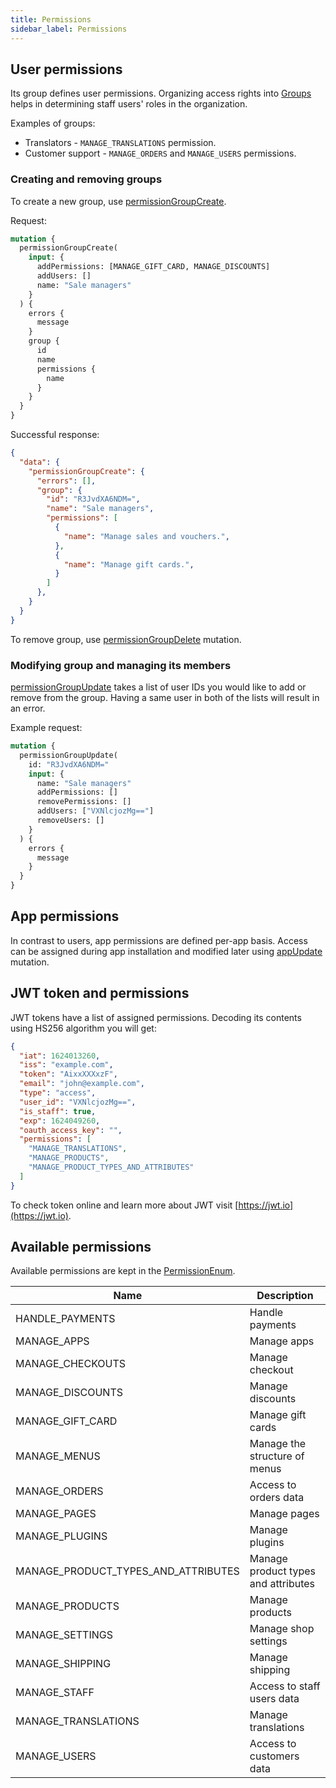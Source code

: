 ```yaml
---
title: Permissions
sidebar_label: Permissions
---
```


## User permissions

Its group defines user permissions. Organizing access rights into [Groups](developer/api-reference/objects/group.mdx) helps in determining staff users' roles in the organization.

Examples of groups:
- Translators - `MANAGE_TRANSLATIONS` permission.
- Customer support - `MANAGE_ORDERS` and `MANAGE_USERS` permissions.

### Creating and removing groups
To create a new group, use [permissionGroupCreate](developer/api-reference/mutations/permission-group-create.mdx).

Request:
```graphql
mutation {
  permissionGroupCreate(
    input: {
      addPermissions: [MANAGE_GIFT_CARD, MANAGE_DISCOUNTS]
      addUsers: []
      name: "Sale managers"
    }
  ) {
    errors {
      message
    }
    group {
      id
      name
      permissions {
        name
      }
    }
  }
}
```

Successful response:
```json
{
  "data": {
    "permissionGroupCreate": {
      "errors": [],
      "group": {
        "id": "R3JvdXA6NDM=",
        "name": "Sale managers",
        "permissions": [
          {
            "name": "Manage sales and vouchers.",
          },
          {
            "name": "Manage gift cards.",
          }
        ]
      },
    }
  }
}
```

To remove group, use [permissionGroupDelete](developer/api-reference/mutations/permission-group-delete.mdx) mutation.

### Modifying group and managing its members

[permissionGroupUpdate](developer/api-reference/mutations/permission-group-update.mdx) takes a list of user IDs you would like to add or remove from the group. Having a same user in both of the lists will result in an error.

Example request:
```graphql
mutation {
  permissionGroupUpdate(
    id: "R3JvdXA6NDM="
    input: {
      name: "Sale managers"
      addPermissions: []
      removePermissions: []
      addUsers: ["VXNlcjozMg=="]
      removeUsers: []
    }
  ) {
    errors {
      message
    }
  }
}
```

## App permissions

In contrast to users, app permissions are defined per-app basis. Access can be assigned during app installation and modified later using [appUpdate](developer/api-reference/mutations/app-update.mdx) mutation.


## JWT token and permissions

JWT tokens have a list of assigned permissions. Decoding its contents using HS256 algorithm you will get:

```json
{
  "iat": 1624013260,
  "iss": "example.com",
  "token": "AixxXXXxzF",
  "email": "john@example.com",
  "type": "access",
  "user_id": "VXNlcjozMg==",
  "is_staff": true,
  "exp": 1624049260,
  "oauth_access_key": "",
  "permissions": [
    "MANAGE_TRANSLATIONS",
    "MANAGE_PRODUCTS",
    "MANAGE_PRODUCT_TYPES_AND_ATTRIBUTES"
  ]
}
```

To check token online and learn more about JWT visit [https://jwt.io](https://jwt.io).

## Available permissions

Available permissions are kept in the [PermissionEnum](developer/api-reference/enums/permission-enum.mdx).

| Name                                | Description                                                                                                                      |
| ----------------------------------- | -------------------------------------------------------------------------------------------------------------------------------- |
| HANDLE_PAYMENTS                     | Handle payments                                                                                                                  |
| MANAGE_APPS                         | Manage apps                                                                                                                      |
| MANAGE_CHECKOUTS                    | Manage checkout                                                                                                                  |
| MANAGE_DISCOUNTS                    | Manage discounts                                                                                                                 |
| MANAGE_GIFT_CARD                    | Manage gift cards                                                                                                                |
| MANAGE_MENUS                        | Manage the structure of menus                                                                                                    |
| MANAGE_ORDERS                       | Access to orders data                                                                                                            |
| MANAGE_PAGES                        | Manage pages                                                                                                                     |
| MANAGE_PLUGINS                      | Manage plugins                                                                                                                   |
| MANAGE_PRODUCT_TYPES_AND_ATTRIBUTES | Manage product types and attributes                                                                                              |
| MANAGE_PRODUCTS                     | Manage products                                                                                                                  |
| MANAGE_SETTINGS                     | Manage shop settings                                                                                                             |
| MANAGE_SHIPPING                     | Manage shipping                                                                                                                  |
| MANAGE_STAFF                        | Access to staff users data                                                                                                       |
| MANAGE_TRANSLATIONS                 | Manage translations                                                                                                              |
| MANAGE_USERS                        | Access to customers data                                                                                                         |
